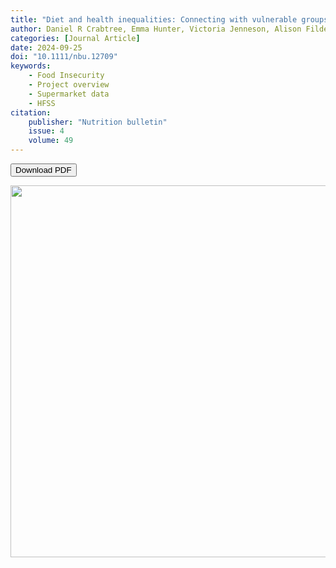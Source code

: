 ```yaml
---
title: "Diet and health inequalities: Connecting with vulnerable groups to address food insecurity—the DIO food project"
author: Daniel R Crabtree, Emma Hunter, Victoria Jenneson, Alison Fildes, Alice Kininmonth, Francesca Pontin, Emily Ennis, Marta Lonnie, Hannah Skeggs, Lizzy McHugh, Michelle A Morris, Flora Douglas, Alexandra M Johnstone, DIO Food team
categories: [Journal Article]
date: 2024-09-25
doi: "10.1111/nbu.12709" 
keywords: 
    - Food Insecurity
    - Project overview
    - Supermarket data
    - HFSS
citation: 
    publisher: "Nutrition bulletin"
    issue: 4
    volume: 49
---
```

<!-- Button to download PDF -->
<button id="download-btn" onclick="downloadPDF()">Download PDF</button>
<!-- JavaScript function to handle the download -->
<script>
function downloadPDF() {
   // Path to your PDF file (relative)
   var pdfPath = '../paper_pdf_jpeg/Crabtree_Diet_2024.pdf';
   // Create a temporary link to trigger the download
   var link = document.createElement('a');
   link.href = pdfPath;
   link.download = 'Crabtree_Diet_2024.pdf';  // Optionally, specify the file name
   // Append the link to the body (required for it to work in some browsers)
   document.body.appendChild(link);
   // Trigger the click event to start the download
   link.click();
   // Remove the link from the DOM after the download starts
   document.body.removeChild(link);
}
</script>


![](../paper_pdf_jpeg/Crabtree_Diet_2024.jpg){width="595"}



